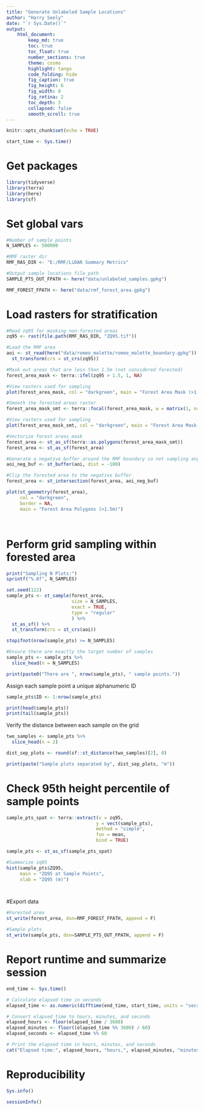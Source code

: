 ```yaml
---
title: "Generate Unlabeled Sample Locations"
author: "Harry Seely"
date: "`r Sys.Date()`"
output:
    html_document:
        keep_md: true
        toc: true
        toc_float: true
        number_sections: true
        theme: cosmo
        highlight: tango
        code_folding: hide
        fig_caption: true
        fig_height: 6
        fig_width: 8
        fig_retina: 2
        toc_depth: 3
        collapsed: false
        smooth_scroll: true
---
```


```r
knitr::opts_chunk$set(echo = TRUE)

start_time <- Sys.time()

```

# Get packages

```r


library(tidyverse)
library(terra)
library(here)
library(sf)


```



# Set global vars 

```r

#Number of sample points
N_SAMPLES <- 500000

#RMF raster dir
RMF_RAS_DIR <- "E:/RMF/LiDAR Summary Metrics"

#Output sample locations file path
SAMPLE_PTS_OUT_FPATH <- here("data/unlabeled_samples.gpkg")

RMF_FOREST_FPATH <- here("data/rmf_forest_area.gpkg")

```

# Load rasters for stratification

```r

#Read zq95 for masking non-forested areas 
zq95 <- rast(file.path(RMF_RAS_DIR, "ZQ95.tif"))

#Load the RMF area
aoi <- st_read(here("data/romeo_malette/romeo_malette_boundary.gpkg")) %>%
  st_transform(crs = st_crs(zq95))

#Mask out areas that are less than 1.5m (not considered forested)
forest_area_mask <- terra::ifel(zq95 > 1.5, 1, NA)

#View rasters used for sampling
plot(forest_area_mask, col = "darkgreen", main = "Forest Area Mask (>1.5m)")

#Smooth the forested areas raster
forest_area_mask_smt <- terra::focal(forest_area_mask, w = matrix(1, nrow = 3, ncol = 3), fun = "modal")

#View rasters used for sampling
plot(forest_area_mask_smt, col = "darkgreen", main = "Forest Area Mask Smoothed (>1.5m)")

#Vectorize forest areas mask
forest_area <- st_as_sf(terra::as.polygons(forest_area_mask_smt))
forest_area <- st_as_sf(forest_area)

#Generate a negative buffer around the RMF boundary so not sampling any plots too close to the boundary
aoi_neg_buf <- st_buffer(aoi, dist = -100)

#Clip the forested area to the negative buffer
forest_area <- st_intersection(forest_area, aoi_neg_buf)

plot(st_geometry(forest_area), 
     col = "darkgreen", 
     border = NA,
     main = "Forest Area Polygons (>1.5m)")




```

# Perform grid sampling within forested area

```r

print("Sampling N Plots:")
sprintf("%.0f", N_SAMPLES)

set.seed(122)
sample_pts <- st_sample(forest_area, 
                        size = N_SAMPLES, 
                        exact = TRUE,
                        type = "regular"
                        ) %>% 
  st_as_sf() %>% 
  st_transform(crs = st_crs(aoi))

stopifnot(nrow(sample_pts) >= N_SAMPLES)

#Ensure there are exactly the target number of samples
sample_pts <- sample_pts %>% 
  slice_head(n = N_SAMPLES)

print(paste0("There are ", nrow(sample_pts), " sample points."))

```
Assign each sample point a unique alphanumeric ID

```r

sample_pts$ID <- 1:nrow(sample_pts)

print(head(sample_pts))
print(tail(sample_pts))

```


Verify the distance between each sample on the grid

```r

two_samples <- sample_pts %>% 
  slice_head(n = 2)

dist_sep_plots <- round(sf::st_distance(two_samples)[2], 0)

print(paste("Sample plots separated by", dist_sep_plots, "m"))

```


# Check 95th height percentile of sample points

```r

sample_pts_spat <- terra::extract(x = zq95, 
                                 y = vect(sample_pts),
                                 method = "simple",
                                 fun = mean,
                                 bind = TRUE)

sample_pts <- st_as_sf(sample_pts_spat)

#Summarize zq95
hist(sample_pts$ZQ95,
     main = "ZQ95 at Sample Points",
     xlab = "ZQ95 (m)")




```

#Export data

```r

#Forested area
st_write(forest_area, dsn=RMF_FOREST_FPATH, append = F)

#Sample plots
st_write(sample_pts, dsn=SAMPLE_PTS_OUT_FPATH, append = F)

```


# Report runtime and summarize session

```r

end_time <- Sys.time()

# Calculate elapsed time in seconds
elapsed_time <- as.numeric(difftime(end_time, start_time, units = "secs"))

# Convert elapsed time to hours, minutes, and seconds
elapsed_hours <- floor(elapsed_time / 3600)
elapsed_minutes <- floor((elapsed_time %% 3600) / 60)
elapsed_seconds <- elapsed_time %% 60

# Print the elapsed time in hours, minutes, and seconds
cat("Elapsed time:", elapsed_hours, "hours,", elapsed_minutes, "minutes,", elapsed_seconds, "seconds.")

```

# Reproducibility

```r

Sys.info()

sessionInfo()

```
